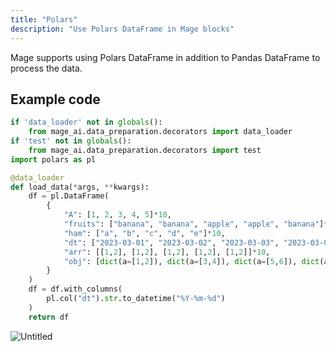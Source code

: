 ```yaml
---
title: "Polars"
description: "Use Polars DataFrame in Mage blocks"
---
```


Mage supports using Polars DataFrame in addition to Pandas DataFrame to process the data.

## Example code
```python
if 'data_loader' not in globals():
    from mage_ai.data_preparation.decorators import data_loader
if 'test' not in globals():
    from mage_ai.data_preparation.decorators import test
import polars as pl

@data_loader
def load_data(*args, **kwargs):
    df = pl.DataFrame(
        {
            "A": [1, 2, 3, 4, 5]*10,
            "fruits": ["banana", "banana", "apple", "apple", "banana"]*10,
            "ham": ["a", "b", "c", "d", "e"]*10,
            "dt": ["2023-03-01", "2023-03-02", "2023-03-03", "2023-03-04", "2023-03-05"]*10,
            "arr": [[1,2], [1,2], [1,2], [1,2], [1,2]]*10,
            "obj": [dict(a=[1,2]), dict(a=[3,4]), dict(a=[5,6]), dict(a=[7,8]), dict(a=[9,10])]*10,
        }
    )
    df = df.with_columns(
        pl.col("dt").str.to_datetime("%Y-%m-%d")
    )
    return df
```

![Untitled](https://media.graphassets.com/FBfwDhuzSnyc2O3pLyMS)
